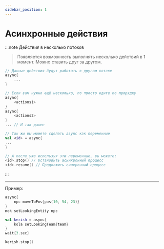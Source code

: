 ```yaml
---
sidebar_position: 1
---
```


# Асинхронные действия

:::note Действия в несколько потоков
> Появляется возможность выполнять несколько действий в 1 момент.
> Можно ставить друг за другом.
```kts
// Данные действия будут работать в другом потоке
async{
    ...
}

// Если вам нужно ещё несколько, по просто идите по прорядку
async{
    <actions1>
}
async{
    <actions2>
}
... // И так далее

// Так жы вы можете сделать async как переменные
val <id> = async{
...
}

// А после уже используя эти переменные, вы можете:
<id>.stop() // Остановить асинхронный процесс
<id>.resume() // Продолжить синхронный процесс
```
:::

---

Пример:
```kts
async{
    npc moveToPos{pos(10, 54, 23)}
}
nok setLookingEntity npc

val kerish = async{
    kola setLookingTeam{team}
}
wait{3.sec}

kerish.stop()
```